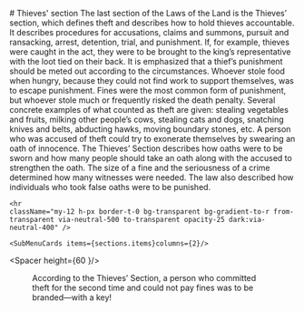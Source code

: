 

<SitatHero 
    title='"Now, it can be told that if someone steals food who is unable to get work to support themselves, and so, on account of hunger, saves their life, that theft is by no means worthy of punishment."'
    footer='Thieves’ Section, chapter 1' 
/>

<Spacer height={36}/>


<Container>
    # Thieves' section
</Container>

<Container stil="firstletter text-left text-xl" margin={0}>
  The last section of the Laws of the Land is the Thieves’ section, which defines theft and describes how to hold thieves accountable. It describes procedures for accusations, claims and summons, pursuit and ransacking, arrest, detention, trial, and punishment. If, for example, thieves were caught in the act, they were to be brought to the king’s representative with the loot tied on their back. It is emphasized that a thief’s punishment should be meted out according to the circumstances. Whoever stole food when hungry, because they could not find work to support themselves, was to escape punishment. Fines were the most common form of punishment, but whoever stole much or frequently risked the death penalty. Several concrete examples of what counted as theft are given: stealing vegetables and fruits, milking other people’s cows, stealing cats and dogs, snatching knives and belts, abducting hawks, moving boundary stones, etc. A person who was accused of theft could try to exonerate themselves by swearing an oath of innocence. The Thieves’ Section describes how oaths were to be sworn and how many people should take an oath along with the accused to strengthen the oath. The size of a fine and the seriousness of a crime determined how many witnesses were needed. The law also described how individuals who took false oaths were to be punished.
</Container>


<Container>

    <hr
    className="my-12 h-px border-t-0 bg-transparent bg-gradient-to-r from-transparent via-neutral-500 to-transparent opacity-25 dark:via-neutral-400" />

    <SubMenuCards items={sections.items}columns={2}/>
</Container>


<Spacer height={60 }/>

<Figure
    image="/images/tyvebolken/Bf_BRM0_47891_FK_02.jpg"
    title="Large bronze key to Eidfjord Church, Eidfjord."
    alt="Large bronze key lying on a white cloth"
    href="https://digitaltmuseum.org/0210112472912/brm0-47891-for-konservering-2"
>
    According to the Thieves’ Section, a person who committed theft for the second time and could not pay fines was to be branded—with a key! 
</Figure>

 
 

 